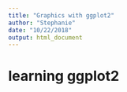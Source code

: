 ```yaml
---
title: "Graphics with ggplot2"
author: "Stephanie"
date: "10/22/2018"
output: html_document
---
```


# learning ggplot2